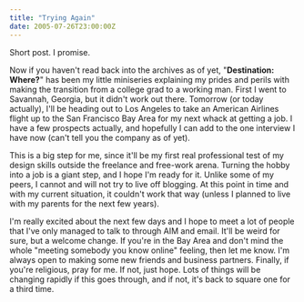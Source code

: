 ```yaml
---
title: "Trying Again"
date: 2005-07-26T23:00:00Z
---
```


Short post. I promise.

Now if you haven't read back into the archives as of yet, "**Destination: Where?**" has been my little miniseries explaining my prides and perils with making the transition from a college grad to a working man. First I went to Savannah, Georgia, but it didn't work out there. Tomorrow (or today actually), I'll be heading out to Los Angeles to take an American Airlines flight up to the San Francisco Bay Area for my next whack at getting a job. I have a few prospects actually, and hopefully I can add to the one interview I have now (can't tell you the company as of yet).

This is a big step for me, since it'll be my first real professional test of my design skills outside the freelance and free-work arena. Turning the hobby into a job is a giant step, and I hope I'm ready for it. Unlike some of my peers, I cannot and will not try to live off blogging. At this point in time and with my current situation, it couldn't work that way (unless I planned to live with my parents for the next few years).

I'm really excited about the next few days and I hope to meet a lot of people that I've only managed to talk to through AIM and email. It'll be weird for sure, but a welcome change. If you're in the Bay Area and don't mind the whole "meeting somebody you know online" feeling, then let me know. I'm always open to making some new friends and business partners. Finally, if you're religious, pray for me. If not, just hope. Lots of things will be changing rapidly if this goes through, and if not, it's back to square one for a third time.
